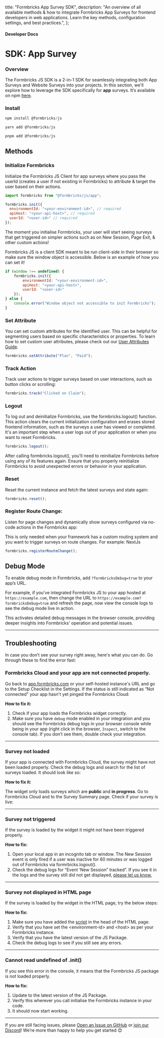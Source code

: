 

  title: "Formbricks App Survey SDK",
  description:
    "An overview of all available methods & how to integrate Formbricks App Surveys for frontend developers in web applications. Learn the key methods, configuration settings, and best practices.",
};

#### Developer Docs

# SDK: App Survey

### Overview

The Formbricks JS SDK is a 2-in-1 SDK for seamlessly integrating both App Surveys and Website Surveys into your projects. In this section, we'll explore how to leverage the SDK specifically for **app** surveys.  It’s available on npm [here](https://www.npmjs.com/package/@formbricks/js/).

### Install

<Col>
<CodeGroup title="npm">

```js {{ title: 'npm' }}
npm install @formbricks/js
```
```js {{ title: 'yarn' }}
yarn add @formbricks/js
```
```js {{ title: 'pnpm' }}
pnpm add @formbricks/js
```

</CodeGroup>
</Col>

## Methods

### Initialize Formbricks

Initialize the Formbricks JS Client for app surveys where you pass the userId (creates a user if not existing in Formbricks) to attribute & target the user based on their actions.

<Col>
<CodeGroup title="Initialize Formbricks">

```javascript
import formbricks from "@formbricks/js/app";

formbricks.init({
  environmentId: "<your-environment-id>", // required
  apiHost: "<your-api-host>", // required
  userId: "<user-id>" // required
});
```
</CodeGroup>
</Col>

The moment you initialise Formbricks, your user will start seeing surveys that get triggered on simpler actions such as on New Session, Page Exit, & other custom actions!

<Note>
Formbricks JS is a client SDK meant to be run client-side in their browser so make sure the window object is accessible. Below is an example of how you can set it!

<Col>
<CodeGroup>

```js
if (window !== undefined) {
    formbricks.init({
        environmentId: "<your-environment-id>",
        apiHost: "<your-api-host>", 
        userId: "<user-id>"
    });
} else {
    console.error("Window object not accessible to init Formbricks");
}
```
</CodeGroup>
</Col>

</Note>

### Set Attribute

You can set custom attributes for the identified user. This can be helpful for segmenting users based on specific characteristics or properties. To learn how to set custom user attributes, please check out our [User Attributes Guide](/app-surveys/user-identification).

<Col>
<CodeGroup>

```js
formbricks.setAttribute("Plan", "Paid");
```
</CodeGroup>
</Col>

### Track Action

Track user actions to trigger surveys based on user interactions, such as button clicks or scrolling:

<Col>
<CodeGroup>

```js
formbricks.track("Clicked on Claim");
```
</CodeGroup>
</Col>


### Logout

To log out and deinitialize Formbricks, use the formbricks.logout() function. This action clears the current initialization configuration and erases stored frontend information, such as the surveys a user has viewed or completed. It's an important step when a user logs out of your application or when you want to reset Formbricks.

<Col>
<CodeGroup>

```js
formbricks.logout();
```
</CodeGroup>
</Col>

After calling formbricks.logout(), you'll need to reinitialize Formbricks before using any of its features again. Ensure that you properly reinitialize Formbricks to avoid unexpected errors or behavior in your application.

### Reset

Reset the current instance and fetch the latest surveys and state again:

<Col>
<CodeGroup>

```js
formbricks.reset();
```
</CodeGroup>
</Col>

### Register Route Change:

Listen for page changes and dynamically show surveys configured via no-code actions in the Formbricks app:

<Note> This is only needed when your framework has a custom routing system and you want to trigger surveys on route changes. For example: NextJs</Note>

<Col>
<CodeGroup>

```js
formbricks.registerRouteChange();
```
</CodeGroup>
</Col>

## Debug Mode

To enable debug mode in Formbricks, add `?formbricksDebug=true` to your app’s URL.

For example, if you’ve integrated Formbricks JS to your app hosted at `https://example.com`, then change the URL to `https://example.com?formbricksDebug=true` and refresh the page, now view the console logs to see the debug mode live in action.

This activates detailed debug messages in the browser console, providing deeper insights into Formbricks' operation and potential issues.

---

## Troubleshooting

In case you don’t see your survey right away, here's what you can do. Go through these to find the error fast:

### Formbricks Cloud and your app are not connected properly.

Go back to [app.formbricks.com](http://app.formbricks.com) or your self-hosted instance's URL and go to the Setup Checklist in the Settings. If the status is still indicated as “Not connected” your app hasn't yet pinged the Formbricks Cloud:

<MdxImage
  src={I1}
  alt="setup checklist ui of survey popup for app surveys"
  quality="100"
  className="max-w-full rounded-lg sm:max-w-3xl"
/>
**How to fix it:**

1. Check if your app loads the Formbricks widget correctly.
2. Make sure you have `debug` mode enabled in your integration and you should see the Formbricks debug logs in your browser console while being in your app (right click in the browser, `Inspect`, switch to the console tab). If you don’t see them, double check your integration.

---

### Survey not loaded

If your app is connected with Formbricks Cloud, the survey might have not been loaded properly. Check the debug logs and search for the list of surveys loaded. It should look like so:

<MdxImage
  src={I3}
  alt="survey logs for app survey pop up micro"
  quality="100"
  className="max-w-full rounded-lg sm:max-w-3xl"
/>

**How to fix it:**

The widget only loads surveys which are **public** and **in progress**. Go to Formbricks Cloud and to the Survey Summary page. Check if your survey is live:

<MdxImage
  src={I2}
  alt="ui of survey popup for app micro surveys"
  quality="100"
  className="max-w-full rounded-lg sm:max-w-3xl"
/>

---

### Survey not triggered

If the survey is loaded by the widget it might not have been triggered properly.

**How to fix:**

1. Open your local app in an incognito tab or window. The New Session event is only fired if a user was inactive for 60 minutes or was logged out of Formbricks via formrbicks.logout().
2. Check the debug logs for “Event ‘New Session” tracked”. If you see it in the logs and the survey still did not get displayed, [please let us know.](mailto:support@formbricks.com)

---

### Survey not displayed in HTML page

If the survey is loaded by the widget in the HTML page, try the below steps:

**How to fix:**

1. Make sure you have added the [script](/app-surveys/framework-guides#html) in the head of the HTML page.
2. Verify that you have set the \<environment-id\> and \<host\> as per your Formbricks instance.
3. Verify that you have the latest version of the JS Package.
4. Check the debug logs to see if you still see any errors.

---

### Cannot read undefined of .init()

If you see this error in the console, it means that the Formbricks JS package is not loaded properly.

**How to fix:**

1. Update to the latest version of the JS Package.
2. Verify this wherever you call initialise the Formbricks instance in your code.
3. It should now start working.

---

If you are still facing issues, please [Open an Issue on GitHub](https://github.com/formbricks/formbricks/issues) or [join our Discord](https://formbricks.com/discord)! We’re more than happy to help you get started 😊
